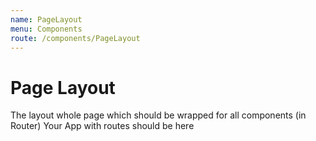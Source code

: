 ```yaml
---
name: PageLayout
menu: Components
route: /components/PageLayout
---
```

# Page Layout
The layout whole page which should be wrapped for all components (in Router)
<PageLayout>
  Your App with routes should be here
</PageLayout>

<PropsTable of={PageLayout} />
